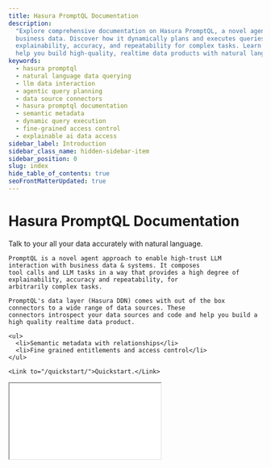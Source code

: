 ```yaml
---
title: Hasura PromptQL Documentation
description:
  "Explore comprehensive documentation on Hasura PromptQL, a novel agent approach for high-trust LLM interaction with
  business data. Discover how it dynamically plans and executes queries across various data sources, providing
  explainability, accuracy, and repeatability for complex tasks. Learn how PromptQL leverages Hasura DDN's connectors to
  help you build high-quality, realtime data products with natural language."
keywords:
  - hasura promptql
  - natural language data querying
  - llm data interaction
  - agentic query planning
  - data source connectors
  - hasura promptql documentation
  - semantic metadata
  - dynamic query execution
  - fine-grained access control
  - explainable ai data access
sidebar_label: Introduction
sidebar_class_name: hidden-sidebar-item
sidebar_position: 0
slug: index
hide_table_of_contents: true
seoFrontMatterUpdated: true
---
```



# Hasura PromptQL Documentation

<div className={'front-matter'}>
  <div>
    Talk to your all your data accurately with natural language. 
    
    PromptQL is a novel agent approach to enable high-trust LLM interaction with business data & systems. It composes 
    tool calls and LLM tasks in a way that provides a high degree of explainability, accuracy and repeatability, for 
    arbitrarily complex tasks.

    PromptQL's data layer (Hasura DDN) comes with out of the box connectors to a wide range of data sources. These
    connectors introspect your data sources and code and help you build a high quality realtime data product.

    <ul>
      <li>Semantic metadata with relationships</li>
      <li>Fine grained entitlements and access control</li>
    </ul>

    <Link to="/quickstart/">Quickstart.</Link>

  </div>
  <div className={'video-wrapper'}>
    <div className={'video-aspect-ratio'}>
      <iframe
        src={"https://www.youtube.com/embed/nGcf09iVQbk"}
        allow="accelerometer; autoplay; encrypted-media; gyroscope; picture-in-picture"
        allowFullScreen
      />
    </div>
  </div>
</div>

## Demos

Check out these three demos to get a feel for how PromptQL works.

<div className="homepage-demo-grid">
  <a href="https://promptql.console.hasura.io/public/sandbox-gtm/playground" className="demo-box" target="_blank">
  <div className="icon-wrapper">
    <Handshake className="demo-icon" />
  </div>
  <h3>GTM</h3>
  <p>
    See how sales and marketing teams leverage PromptQL to understand customer journeys, analyze pipeline data, and
    drive strategic business decisions.
  </p>
  <div class="demo-cta-button">Explore the GTM demo</div>
</a>

<a href="https://promptql.console.hasura.io/public/sandbox-healthcare/playground" className="demo-box" target="_blank">
  <div className="icon-wrapper">
    <Healthcare className="demo-icon" />
  </div>
  <h3>Healthcare</h3>
  <p>
    Discover how healthcare providers use PromptQL to analyze patient data, optimize care pathways, and improve
    operational efficiency while maintaining compliance.
  </p>
  <div class="demo-cta-button">Explore the Healthcare demo</div>
</a>

<a href="https://promptql.console.hasura.io/public/sandbox-aml/playground" className="demo-box" target="_blank">
  <div className="icon-wrapper">
    <Banking className="demo-icon" />
  </div>
  <h3>AML</h3>
  <p>
    Explore how financial institutions use PromptQL to streamline anti-money laundering (AML) efforts by analyzing
    transaction data, uncovering suspicious patterns, and enhancing compliance.
  </p>
  <div class="demo-cta-button">Explore the AML demo</div>
</a>

</div>
